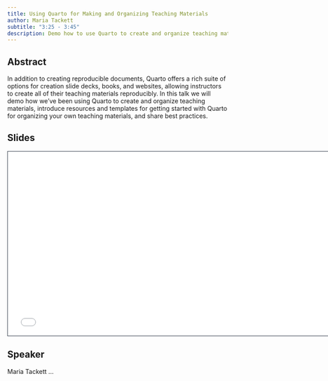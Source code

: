 ```yaml
---
title: Using Quarto for Making and Organizing Teaching Materials
author: Maria Tackett
subtitle: "3:25 - 3:45"
description: Demo how to use Quarto to create and organize teaching materials, introduce resources and templates for getting started with Quarto for organizing your own teaching materials, and share best practices.
---
```


## Abstract

In addition to creating reproducible documents, Quarto offers a rich suite of options for creation slide decks, books, and websites, allowing instructors to create all of their teaching materials reproducibly. In this talk we will demo how we've been using Quarto to create and organize teaching materials, introduce resources and templates for getting started with Quarto for organizing your own teaching materials, and share best practices.

## Slides

```{=html}
<iframe class="slide-deck" src="/talks/5-teaching-materials/quarto-teaching-materials.html" height="420" width="747" style="border: 1px solid #2e3846;"></iframe>
```
## Speaker

Maria Tackett ...
